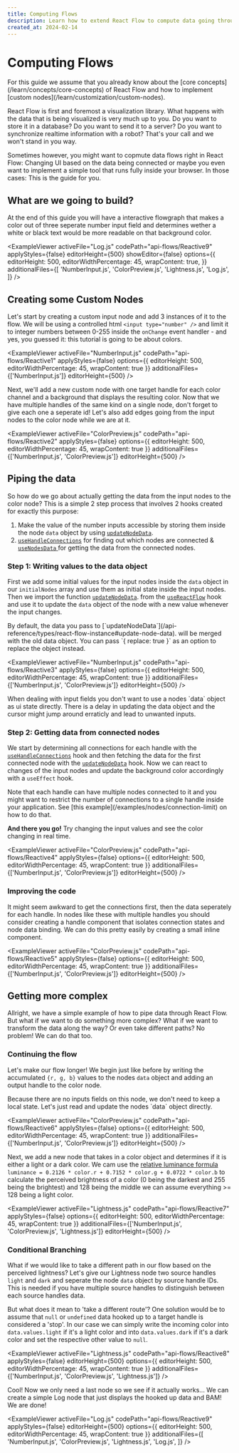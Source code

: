 ```yaml
---
title: Computing Flows
description: Learn how to extend React Flow to compute data going through flowgraphs.
created_at: 2024-02-14
---
```


# Computing Flows


<Callout type="info">
  For this guide we assume that you already know about the [core
  concepts](/learn/concepts/core-concepts) of React Flow and how to implement
  [custom nodes](/learn/customization/custom-nodes).
</Callout>

React Flow is first and foremost a visualization library. What happens with the data that is being visualized is very much up to you. Do you want to store it in a database? Do you want to send it to a server? Do you want to synchronize realtime information with a robot? That's your call and we won't stand in you way.

Sometimes however, you might want to copmute data flows right in React Flow: Changing UI based on the data being connected or maybe you even want to implement a simple tool that runs fully inside your browser. In those cases: This is the guide for you.

## What are we going to build?

At the end of this guide you will have a interactive flowgraph that makes a color out of three seperate number input field and determines wether a white or black text would be more readable on that background color.

<ExampleViewer
  activeFile="Log.js"
  codePath="api-flows/Reactive9"
  applyStyles={false}
  editorHeight={500}
  showEditor={false}
  options={{
    editorHeight: 500,
    editorWidthPercentage: 45,
    wrapContent: true,
  }}
  additionalFiles={[
    'NumberInput.js',
    'ColorPreview.js',
    'Lightness.js',
    'Log.js',
  ]}
/>

## Creating some Custom Nodes

Let's start by creating a custom input node and add 3 instances of it to the flow. We will be using a controlled html `<input type="number" />` and limit it to integer numbers between 0-255 inside the `onChange` event handler - and yes, you guessed it: this tutorial is going to be about colors.


<ExampleViewer
  activeFile="NumberInput.js"
  codePath="api-flows/Reactive1"
  applyStyles={false}
  options={{ editorHeight: 500, editorWidthPercentage: 45, wrapContent: true }}
  additionalFiles={['NumberInput.js']}
  editorHeight={500}
/>

Next, we'll add a new custom node with one target handle for each color channel and a background that displays the resulting color. Now that we have multiple handles of the same kind on a single node, don't forget to give each one a seperate id! Let's also add edges going from the input nodes to the color node while we are at it.

<ExampleViewer
  activeFile="ColorPreview.js"
  codePath="api-flows/Reactive2"
  applyStyles={false}
  options={{ editorHeight: 500, editorWidthPercentage: 45, wrapContent: true }}
  additionalFiles={['NumberInput.js', 'ColorPreview.js']}
  editorHeight={500}
/>

## Piping the data

So how do we go about actually getting the data from the input nodes to the color node? This is a simple 2 step process that involves 2 hooks created for exactly this purpose:

1. Make the value of the number inputs accessible by storing them inside the node `data` object by using [`updateNodeData`](/api-reference/types/react-flow-instance#update-node-data).
2. [`useHandleConnections`](/api-reference/hooks/use-handle-connections) for finding out which nodes are connected & [`useNodesData` ](/api-reference/hooks/use-nodes-data) for getting the data from the connected nodes.

### Step 1: Writing values to the data object

First we add some initial values for the input nodes inside the `data` object in our `initialNodes` array and use them as initial state inside the input nodes.
Then we import the function [`updateNodeData`](/api-reference/types/react-flow-instance#update-node-data). from the [`useReactFlow`](/api-reference/hooks/use-react-flow) hook and use it to update the `data` object of the node with a new value whenever the input changes.

<Callout type="info">
By default, the data you pass to [`updateNodeData`](/api-reference/types/react-flow-instance#update-node-data). will be merged with the old data object. You can pass `{ replace: true }` as an option to replace the object instead.
</Callout>

<ExampleViewer
  activeFile="NumberInput.js"
  codePath="api-flows/Reactive3"
  applyStyles={false}
  options={{ editorHeight: 500, editorWidthPercentage: 45, wrapContent: true }}
  additionalFiles={['NumberInput.js', 'ColorPreview.js']}
  editorHeight={500}
/>

<Callout type="warning">
  When dealing with input fields you don't want to use a nodes `data` object as
  ui state directly. There is a delay in updating the data object and the cursor
  might jump around erraticly and lead to unwanted inputs.
</Callout>

### Step 2: Getting data from connected nodes

We start by determining all connections for each handle with the [`useHandleConnections`](/api-reference/hooks/use-handle-connections) hook and then fetching the data for the first connected node with the [`updateNodeData`](/api-reference/types/react-flow-instance#update-node-data) hook.
Now we can react to changes of the input nodes and update the background color accordingly with a `useEffect` hook.

<Callout type="info">
  Note that each handle can have multiple nodes connected to it and you might
  want to restrict the number of connections to a single handle inside your
  application. See [this example](/examples/nodes/connection-limit) on how to do
  that.
</Callout>

<b>And there you go!</b> Try changing the input values and see the color changing
in real time.

<ExampleViewer
  activeFile="ColorPreview.js"
  codePath="api-flows/Reactive4"
  applyStyles={false}
  options={{ editorHeight: 500, editorWidthPercentage: 45, wrapContent: true }}
  additionalFiles={['NumberInput.js', 'ColorPreview.js']}
  editorHeight={500}
/>

### Improving the code

It might seem awkward to get the connections first, then the data seperately for each handle. In nodes like these with multiple handles you should consider creating a handle component that isolates connection states and node data binding. We can do this pretty easily by creating a small inline component.

<ExampleViewer
  activeFile="ColorPreview.js"
  codePath="api-flows/Reactive5"
  applyStyles={false}
  options={{ editorHeight: 500, editorWidthPercentage: 45, wrapContent: true }}
  additionalFiles={['NumberInput.js', 'ColorPreview.js']}
  editorHeight={500}
/>

## Getting more complex

Allright, we have a simple example of how to pipe data through React Flow. But what if we want to do something more complex? What if we want to transform the data along the way? Or even take different paths? No problem! We can do that too.

### Continuing the flow

Let's make our flow longer! We begin just like before by writing the accumulated `{r, g, b}` values to the nodes `data` object and adding an output handle to the color node.

<Callout type="info">
  Because there are no inputs fields on this node, we don't need to keep a local
  state. Let's just read and update the nodes `data` object directly.
</Callout>

<ExampleViewer
  activeFile="ColorPreview.js"
  codePath="api-flows/Reactive6"
  applyStyles={false}
  options={{ editorHeight: 500, editorWidthPercentage: 45, wrapContent: true }}
  additionalFiles={['NumberInput.js', 'ColorPreview.js']}
  editorHeight={500}
/>

Next, we add a new node that takes in a color object and determines if it is either a light or a dark color. We cam use the [relative luminance formula](https://en.wikipedia.org/wiki/Relative_luminance#Relative_luminance_and_%22gamma_encoded%22_colorspaces)
`luminance = 0.2126 * color.r + 0.7152 * color.g + 0.0722 * color.b`
to calculate the perceived brightness of a color (0 being the darkest and 255 being the brightest) and 128 being the middle we can assume everything >= 128 being a light color.

<ExampleViewer
  activeFile="Lightness.js"
  codePath="api-flows/Reactive7"
  applyStyles={false}
  options={{ editorHeight: 500, editorWidthPercentage: 45, wrapContent: true }}
  additionalFiles={['NumberInput.js', 'ColorPreview.js', 'Lightness.js']}
  editorHeight={500}
/>

### Conditional Branching

What if we would like to take a different path in our flow based on the perceived lightness? Let's give our Lightness node two source handles `light` and `dark` and seperate the node `data` object by source handle IDs. This is needed if you have multiple source handles to distinguish between each source handles data.

But what does it mean to 'take a different route'? One solution would be to assume that `null` or `undefined` data hooked up to a target handle is considered a 'stop'. In our case we can simply write the incoming color into `data.values.light` if it's a light color and into `data.values.dark` if it's a dark color and set the respective other value to `null`.

<ExampleViewer
  activeFile="Lightness.js"
  codePath="api-flows/Reactive8"
  applyStyles={false}
  editorHeight={500}
  options={{ editorHeight: 500, editorWidthPercentage: 45, wrapContent: true }}
  additionalFiles={['NumberInput.js', 'ColorPreview.js', 'Lightness.js']}
/>

Cool! Now we only need a last node so we see if it actually works... We can create a simple Log node that just displays the hooked up data and BAM! We are done!

<ExampleViewer
  activeFile="Log.js"
  codePath="api-flows/Reactive9"
  applyStyles={false}
  editorHeight={500}
  options={{ editorHeight: 500, editorWidthPercentage: 45, wrapContent: true }}
  additionalFiles={[
    'NumberInput.js',
    'ColorPreview.js',
    'Lightness.js',
    'Log.js',
  ]}
/>

